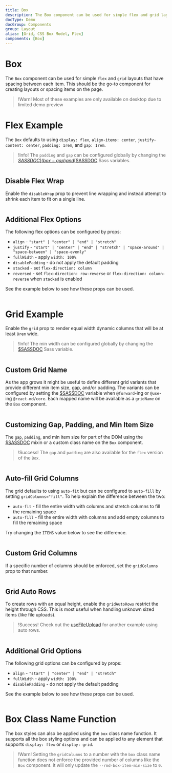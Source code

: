 ```yaml
---
title: Box
description: The Box component can be used for simple flex and grid layouts that have spacing between each item. This should be the go-to component for creating layouts or spacing items on the page.
docType: Demo
docGroup: Components
group: Layout
alias: [Grid, CSS Box Model, Flex]
components: [Box]
---
```


# Box

The `Box` component can be used for simple `flex` and `grid` layouts that have
spacing between each item. This should be the go-to component for creating
layouts or spacing items on the page.

> !Warn! Most of these examples are only available on desktop due to limited
> demo preview

# Flex Example

The `Box` defaults to using `display: flex`, `align-items: center`,
`justify-content: center`, `padding: 1rem`, and `gap: 1rem`.

> !Info! The `padding` and `gap` can be configured globally by changing the
> [$SASSDOC](box-gap) and [$SASSDOC](box-padding) Sass variables.

```demo source="./FlexExample.tsx"

```

## Disable Flex Wrap

Enable the `disableWrap` prop to prevent line wrapping and instead attempt to
shrink each item to fit on a single line.

```demo source="./DisableFlexWrap.tsx" disableBox

```

## Additional Flex Options

The following flex options can be configured by props:

- `align` - `"start" | "center" | "end" | "stretch"`
- `justify` - `"start" | "center" | "end" | "stretch" | "space-around" | "space-between" | "space-evenly"`
- `fullWidth` - apply `width: 100%`
- `disablePadding` - do not apply the default padding
- `stacked` - set `flex-direction: column`
- `reversed` - set `flex-direction: row-reverse` or `flex-direction: column-reverse` when `stacked` is enabled

See the example below to see how these props can be used.

```demo source="./AdditionalFlexOptionsExample.tsx" disableBox

```

# Grid Example

Enable the `grid` prop to render equal width dynamic columns that will be at
least `8rem` wide.

> !Info! The min width can be configured globally by changing the
> [$SASSDOC](box-item-min-size) Sass variable.

```demo source="./GridExample.tsx" disableBox

```

## Custom Grid Name

As the app grows it might be useful to define different grid variants that
provide different min item size, gap, and/or padding. The variants can be
configured by setting the [$SASSDOC](box-grids) variable when `@forward`-ing or
`@use`-ing `@react-md/core`. Each mapped name will be available as a `gridName`
on the `Box` component.

```demo source="./CustomGridNameExample.tsx" disableBox

```

## Customizing Gap, Padding, and Min Item Size

The `gap`, `padding`, and min item size for part of the DOM using the
[$SASSDOC](box-set-var) mixin or a custom class name on the `Box` component.

> !Success! The `gap` and `padding` are also available for the `flex` version
> of the `Box`.

```demo source="./CustomizingGapPaddingAndMinItemSize.tsx" disableBox

```

## Auto-fill Grid Columns

The grid defaults to using `auto-fit` but can be configured to `auto-fill`
by setting `gridColumns="fill"`. To help explain the difference between the two:

- `auto-fit` - fill the entire width with columns and stretch columns to fill
  the remaining space
- `auto-fill` - fill the entire width with columns and add empty columns to
  fill the remaining space

Try changing the `ITEMS` value below to see the difference.

```demo source="./AutoFillGridColumnsExample.tsx" disableBox

```

## Custom Grid Columns

If a specific number of columns should be enforced, set the `gridColumns` prop
to that number.

```demo source="./CustomGridColumnsExample.tsx" disableBox

```

## Grid Auto Rows

To create rows with an equal height, enable the `gridAutoRows` restrict
the height through CSS. This is most useful when handling unknown sized items
(like file uploads).

> !Success! Check out the [useFileUpload](/hooks/use-file-upload) for another
> example using auto rows.

```demo source="./GridAutoRowsExample.tsx"

```

## Additional Grid Options

The following grid options can be configured by props:

- `align` - `"start" | "center" | "end" | "stretch"`
- `fullWidth` - apply `width: 100%`
- `disablePadding` - do not apply the default padding

See the example below to see how these props can be used.

```demo source="./AdditionalGridOptionsExample.tsx" disableBox

```

# Box Class Name Function

The box styles can also be applied using the `box` class name function. It
supports all the box styling options and can be applied to any element that
supports `display: flex` or `display: grid`.

> !Warn! Setting the `gridColumns` to a number with the `box` class name
> function does not enforce the provided number of columns like the `Box`
> component. It will only update the `--rmd-box-item-min-size` to `0`.

```demo source="./BoxClassNameFunctionExample.tsx" disableBox

```
